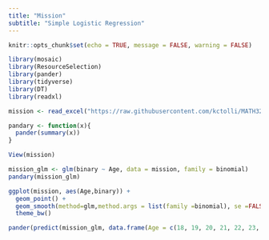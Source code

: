 ```yaml
---
title: "Mission"
subtitle: "Simple Logistic Regression"
---
```


<!-- Find some data of interest to you that can be analyzed with a logistic regression. Complete your Logistic Regression Analysis using this file. 

Hint, run the command 

> data() 

in your Console to see available datasets in R that you could use for this Analysis. You are also welcome to collect data yourself, or find other available datasets online for this Analysis. Just be careful to not use anyone else's "analysis" for this Analysis. Also, no conducting surveys unless you have IRB approval to do so.

Excel Command: =IF(B#="yes", 1, 0)

-->


```r
knitr::opts_chunk$set(echo = TRUE, message = FALSE, warning = FALSE)
```

```r
library(mosaic)
library(ResourceSelection) 
library(pander)
library(tidyverse)
library(DT) 
library(readxl)

mission <- read_excel("https://raw.githubusercontent.com/kctolli/MATH325/master/Data/mission.xlsx") %>% na.omit()

pandary <- function(x){
  pander(summary(x))
}
```

```r
View(mission)
```

```r
mission_glm <- glm(binary ~ Age, data = mission, family = binomial)
pandary(mission_glm)
```

```r
ggplot(mission, aes(Age,binary)) +
  geom_point() +
  geom_smooth(method=glm,method.args = list(family =binomial), se =FALSE) +
  theme_bw()
```

```r
pander(predict(mission_glm, data.frame(Age = c(18, 19, 20, 21, 22, 23, 24, 25)), type = "response"))
```
